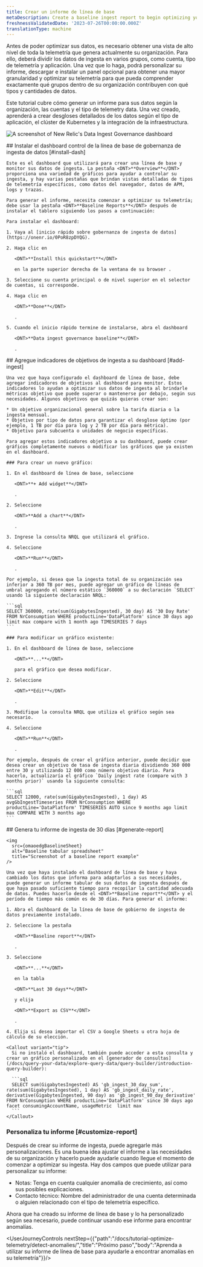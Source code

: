 ```yaml
---
title: Crear un informe de línea de base
metaDescription: Create a baseline ingest report to begin optimizing your data.
freshnessValidatedDate: '2023-07-26T00:00:00.000Z'
translationType: machine
---
```




Antes de poder optimizar sus datos, es necesario obtener una vista de alto nivel de toda la telemetría que genera actualmente su organización. Para ello, deberá dividir los datos de ingesta en varios grupos, como cuenta, tipo de telemetría y aplicación. Una vez que lo haga, podrá personalizar su informe, descargar e instalar un panel opcional para obtener una mayor granularidad y optimizar su telemetría para que pueda comprender exactamente qué grupos dentro de su organización contribuyen con qué tipos y cantidades de datos.

Este tutorial cubre cómo generar un informe para sus datos según la organización, las cuentas y el tipo de telemetry data. Una vez creado, aprenderá a crear desgloses detallados de los datos según el tipo de aplicación, el clúster de Kubernetes y la integración de la infraestructura.

<img
  title="Data Ingest Dash"
  alt="A screenshot of New Relic's Data Ingest Governance dashboard"
  src={omaoedgIngestDash}
/>

<Steps>
  <Step>
    ## Instalar el dashboard control de la línea de base de gobernanza de ingesta de datos [#install-dash]

    Este es el dashboard que utilizará para crear una línea de base y monitor sus datos de ingesta. La pestaña <DNT>**Overview**</DNT> proporciona una variedad de gráficos para ayudar a controlar su ingesta, y hay varias pestañas que brindan vistas detalladas de tipos de telemetría específicos, como datos del navegador, datos de APM, logs y trazas.

    Para generar el informe, necesita comenzar a optimizar su telemetría; debe usar la pestaña <DNT>**Baseline Reports**</DNT> después de instalar el tablero siguiendo los pasos a continuación:

    Para instalar el dashboard:

    1. Vaya al [inicio rápido sobre gobernanza de ingesta de datos](https://onenr.io/0PoR8zpDYQG).

    2. Haga clic en

       <DNT>**Install this quickstart**</DNT>

       en la parte superior derecha de la ventana de su browser .

    3. Seleccione su cuenta principal o de nivel superior en el selector de cuentas, si corresponde.

    4. Haga clic en

       <DNT>**Done**</DNT>

       .

    5. Cuando el inicio rápido termine de instalarse, abra el dashboard

       <DNT>**Data ingest governance baseline**</DNT>

       .
  </Step>

  <Step>
    ## Agregue indicadores de objetivos de ingesta a su dashboard [#add-ingest]

    Una vez que haya configurado el dashboard de línea de base, debe agregar indicadores de objetivos al dashboard para monitor. Estos indicadores lo ayudan a optimizar sus datos de ingesta al brindarle métricas objetivo que puede superar o mantenerse por debajo, según sus necesidades. Algunos objetivos que quizás quieras crear son:

    * Un objetivo organizacional general sobre la tarifa diaria o la ingesta mensual.
    * Objetivo por tipo de datos para garantizar el desglose óptimo (por ejemplo, 1 TB por día para log y 2 TB por día para métrica).
    * Objetivo para subcuenta o unidades de negocio específicas.

    Para agregar estos indicadores objetivo a su dashboard, puede crear gráficos completamente nuevos o modificar los gráficos que ya existen en el dashboard.

    ### Para crear un nuevo gráfico:

    1. En el dashboard de línea de base, seleccione

       <DNT>**+ Add widget**</DNT>

       .

    2. Seleccione

       <DNT>**Add a chart**</DNT>

       .

    3. Ingrese la consulta NRQL que utilizará el gráfico.

    4. Seleccione

       <DNT>**Run**</DNT>

       .

    Por ejemplo, si desea que la ingesta total de su organización sea inferior a 360 TB por mes, puede agregar un gráfico de líneas de umbral agregando el número estático `360000` a su declaración `SELECT` usando la siguiente declaración NRQL:

    ```sql
    SELECT 360000, rate(sum(GigabytesIngested), 30 day) AS '30 Day Rate' FROM NrConsumption WHERE productLine='DataPlatform' since 30 days ago limit max compare with 1 month ago TIMESERIES 7 days
    ```

    ### Para modificar un gráfico existente:

    1. En el dashboard de línea de base, seleccione

       <DNT>**...**</DNT>

       para el gráfico que desea modificar.

    2. Seleccione

       <DNT>**Edit**</DNT>

       .

    3. Modifique la consulta NRQL que utiliza el gráfico según sea necesario.

    4. Seleccione

       <DNT>**Run**</DNT>

       .

    Por ejemplo, después de crear el gráfico anterior, puede decidir que desea crear un objetivo de tasa de ingesta diaria dividiendo 360 000 entre 30 y utilizando 12 000 como número objetivo diario. Para hacerlo, actualizaría el gráfico `Daily ingest rate (compare with 3 months prior)` usando la siguiente consulta:

    ```sql
    SELECT 12000, rate(sum(GigabytesIngested), 1 day) AS avgGbIngestTimeseries FROM NrConsumption WHERE productLine='DataPlatform' TIMESERIES AUTO since 9 months ago limit max COMPARE WITH 3 months ago
    ```
  </Step>

  <Step>
    ## Genera tu informe de ingesta de 30 días [#generate-report]

    <img
      src={omaoedgBaselineSheet}
      alt="Baseline tabular spreadsheet"
      title="Screenshot of a baseline report example"
    />

    Una vez que haya instalado el dashboard de línea de base y haya cambiado los datos que informa para adaptarlos a sus necesidades, puede generar un informe tabular de sus datos de ingesta después de que haya pasado suficiente tiempo para recopilar la cantidad adecuada de datos. Puedes hacerlo desde el <DNT>**Baseline report**</DNT> y el período de tiempo más común es de 30 días. Para generar el informe:

    1. Abra el dashboard de la línea de base de gobierno de ingesta de datos previamente instalado.

    2. Seleccione la pestaña

       <DNT>**Baseline report**</DNT>

       .

    3. Seleccione

       <DNT>**...**</DNT>

       en la tabla

       <DNT>**Last 30 days**</DNT>

       y elija

       <DNT>**Export as CSV**</DNT>

       .

    4. Elija si desea importar el CSV a Google Sheets u otra hoja de cálculo de su elección.

    <Callout variant="tip">
      Si no instaló el dashboard, también puede acceder a esta consulta y crear un gráfico personalizado en el [generador de consultas](/docs/query-your-data/explore-query-data/query-builder/introduction-query-builder):

      ```sql
      SELECT sum(GigabytesIngested) AS 'gb_ingest_30_day_sum', rate(sum(GigabytesIngested), 1 day) AS 'gb_ingest_daily_rate', derivative(GigabytesIngested, 90 day) as 'gb_ingest_90_day_derivative' FROM NrConsumption WHERE productLine='DataPlatform' since 30 days ago facet consumingAccountName, usageMetric  limit max
      ```
    </Callout>
  </Step>
</Steps>

### Personaliza tu informe [#customize-report]

Después de crear su informe de ingesta, puede agregarle más personalizaciones. Es una buena idea ajustar el informe a las necesidades de su organización y hacerlo puede ayudarle cuando llegue el momento de comenzar a optimizar su ingesta. Hay dos campos que puede utilizar para personalizar su informe:

* Notas: Tenga en cuenta cualquier anomalía de crecimiento, así como sus posibles explicaciones.
* Contacto técnico: Nombre del administrador de una cuenta determinada o alguien relacionado con el tipo de telemetría específico.

Ahora que ha creado su informe de línea de base y lo ha personalizado según sea necesario, puede continuar usando ese informe para encontrar anomalías.

<UserJourneyControls nextStep={{"path":"/docs/tutorial-optimize-telemetry/detect-anomalies/","title":"Próximo paso","body":"Aprenda a utilizar su informe de línea de base para ayudarle a encontrar anomalías en su telemetría"}}/>